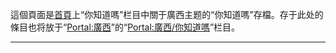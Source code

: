這個頁面是[[Wikipedia:首页|首頁]]上“你知道嗎”栏目中關于廣西主题的“你知道嗎”存檔。存于此处的條目也将放于“[[Portal:廣西|Portal:廣西]]”的“[[Portal:廣西/你知道嗎|Portal:廣西/你知道嗎]]”栏目。
----